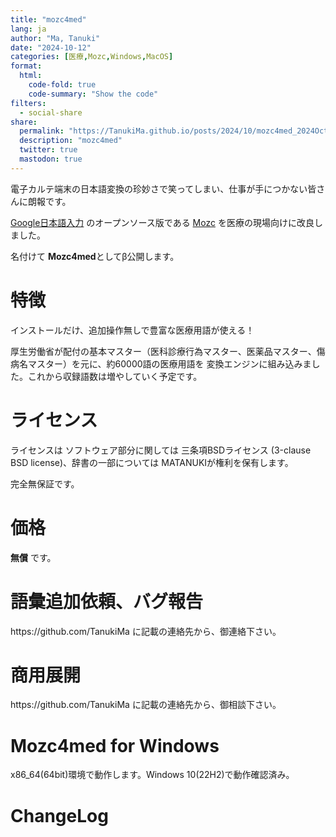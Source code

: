 ```yaml
---
title: "mozc4med"
lang: ja
author: "Ma, Tanuki"
date: "2024-10-12"
categories: [医療,Mozc,Windows,MacOS]
format:
  html:
    code-fold: true
    code-summary: "Show the code"
filters:
  - social-share
share:
  permalink: "https://TanukiMa.github.io/posts/2024/10/mozc4med_2024Oct25.html"
  description: "mozc4med"
  twitter: true
  mastodon: true
---
```

電子カルテ端末の日本語変換の珍妙さで笑ってしまい、仕事が手につかない皆さんに朗報です。

[Google日本語入力](https://www.google.co.jp/ime/)
のオープンソース版である
[Mozc](https://github.com/google/mozc)
を医療の現場向けに改良しました。

名付けて
**Mozc4med**としてβ公開します。

# 特徴
インストールだけ、追加操作無しで豊富な医療用語が使える！

厚生労働省が配付の基本マスター（医科診療行為マスター、医薬品マスター、傷病名マスター）を元に、約60000語の医療用語を
変換エンジンに組み込みました。これから収録語数は増やしていく予定です。

# ライセンス

ライセンスは
ソフトウェア部分に関しては
三条項BSDライセンス (3-clause BSD license)、辞書の一部については MATANUKIが権利を保有します。

完全無保証です。

# 価格
**無償**
です。

# 語彙追加依頼、バグ報告
https://github.com/TanukiMa に記載の連絡先から、御連絡下さい。

# 商用展開
https://github.com/TanukiMa に記載の連絡先から、御相談下さい。

# Mozc4med for Windows
x86_64(64bit)環境で動作します。Windows 10(22H2)で動作確認済み。



# 

# ChangeLog
